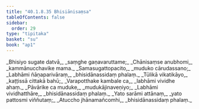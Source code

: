 ```yaml
---
title: "40.1.8.35 Bhisiānisaṃsa"
tableOfContents: false
sidebar:
  order: 29
type: "tipitaka"
basket: "su"
book: "ap1"
---
```



<DynamicBreadcrumb />

<Division number="175" book="ap1">

<Paragraph number="4472" type="verses" book="ap1">
_Bhisiyo sugate datvā,_  
_saṃghe gaṇavaruttame;_  
_Chānisaṃse anubhomi,_  
_kammānucchavike mama._  

</Paragraph>

</Division>
<Division number="176" book="ap1">

<Paragraph number="4473" type="verses" book="ap1">
_Samasugattopacito,_  
_muduko cārudassano;_  
_Labhāmi ñāṇaparivāraṃ,_  
_bhisidānassidaṃ phalaṃ._  

</Paragraph>

</Division>
<Division number="177" book="ap1">

<Paragraph number="4474" type="verses" book="ap1">
_Tūlikā vikatikāyo,_  
_kaṭṭissā cittakā bahū;_  
_Varapotthake kambale ca,_  
_labhāmi vividhe ahaṃ._  

</Paragraph>

</Division>
<Division number="178" book="ap1">

<Paragraph number="4475" type="verses" book="ap1">
_Pāvārike ca muduke,_  
_mudukājinaveṇiyo;_  
_Labhāmi vividhatthāre,_  
_bhisidānassidaṃ phalaṃ._  

</Paragraph>

</Division>
<Division number="179" book="ap1">

<Paragraph number="4476" type="verses" book="ap1">
_Yato sarāmi attānaṃ,_  
_yato pattosmi viññutaṃ;_  
_Atuccho jhānamañcomhi,_  
_bhisidānassidaṃ phalaṃ._
</Paragraph>
</Division>